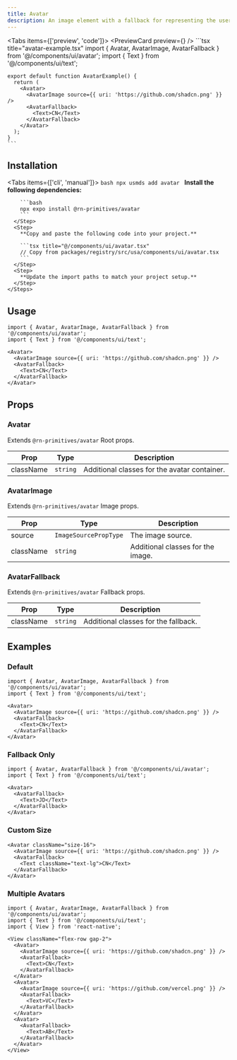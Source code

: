 ```yaml
---
title: Avatar
description: An image element with a fallback for representing the user.
---
```



<Tabs items={['preview', 'code']}>
  <Tab value="preview">
    <PreviewCard preview={<AvatarPreview />} />
  </Tab>
  <Tab value="code">
    ```tsx title="avatar-example.tsx"
    import { Avatar, AvatarImage, AvatarFallback } from '@/components/ui/avatar';
    import { Text } from '@/components/ui/text';

    export default function AvatarExample() {
      return (
        <Avatar>
          <AvatarImage source={{ uri: 'https://github.com/shadcn.png' }} />
          <AvatarFallback>
            <Text>CN</Text>
          </AvatarFallback>
        </Avatar>
      );
    }
    ```
  </Tab>
</Tabs>

## Installation

<Tabs items={['cli', 'manual']}>
  <Tab value="cli">
    ```bash
    npx usmds add avatar
    ```
  </Tab>
  <Tab value="manual">
    <Steps>
      <Step>
        **Install the following dependencies:**

        ```bash
        npx expo install @rn-primitives/avatar
        ```
      </Step>
      <Step>
        **Copy and paste the following code into your project.**

        ```tsx title="@/components/ui/avatar.tsx"
        // Copy from packages/registry/src/usa/components/ui/avatar.tsx
        ```
      </Step>
      <Step>
        **Update the import paths to match your project setup.**
      </Step>
    </Steps>
  </Tab>
</Tabs>

## Usage

```tsx
import { Avatar, AvatarImage, AvatarFallback } from '@/components/ui/avatar';
import { Text } from '@/components/ui/text';

<Avatar>
  <AvatarImage source={{ uri: 'https://github.com/shadcn.png' }} />
  <AvatarFallback>
    <Text>CN</Text>
  </AvatarFallback>
</Avatar>
```

## Props

### Avatar

Extends `@rn-primitives/avatar` Root props.

| Prop | Type | Description |
|------|------|-------------|
| className | `string` | Additional classes for the avatar container. |

### AvatarImage

Extends `@rn-primitives/avatar` Image props.

| Prop | Type | Description |
|------|------|-------------|
| source | `ImageSourcePropType` | The image source. |
| className | `string` | Additional classes for the image. |

### AvatarFallback

Extends `@rn-primitives/avatar` Fallback props.

| Prop | Type | Description |
|------|------|-------------|
| className | `string` | Additional classes for the fallback. |

## Examples

### Default

```tsx
import { Avatar, AvatarImage, AvatarFallback } from '@/components/ui/avatar';
import { Text } from '@/components/ui/text';

<Avatar>
  <AvatarImage source={{ uri: 'https://github.com/shadcn.png' }} />
  <AvatarFallback>
    <Text>CN</Text>
  </AvatarFallback>
</Avatar>
```

### Fallback Only

```tsx
import { Avatar, AvatarFallback } from '@/components/ui/avatar';
import { Text } from '@/components/ui/text';

<Avatar>
  <AvatarFallback>
    <Text>JD</Text>
  </AvatarFallback>
</Avatar>
```

### Custom Size

```tsx
<Avatar className="size-16">
  <AvatarImage source={{ uri: 'https://github.com/shadcn.png' }} />
  <AvatarFallback>
    <Text className="text-lg">CN</Text>
  </AvatarFallback>
</Avatar>
```

### Multiple Avatars

```tsx
import { Avatar, AvatarImage, AvatarFallback } from '@/components/ui/avatar';
import { Text } from '@/components/ui/text';
import { View } from 'react-native';

<View className="flex-row gap-2">
  <Avatar>
    <AvatarImage source={{ uri: 'https://github.com/shadcn.png' }} />
    <AvatarFallback>
      <Text>CN</Text>
    </AvatarFallback>
  </Avatar>
  <Avatar>
    <AvatarImage source={{ uri: 'https://github.com/vercel.png' }} />
    <AvatarFallback>
      <Text>VC</Text>
    </AvatarFallback>
  </Avatar>
  <Avatar>
    <AvatarFallback>
      <Text>AB</Text>
    </AvatarFallback>
  </Avatar>
</View>
```
